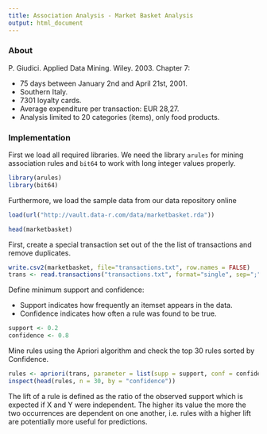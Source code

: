 ```yaml
---
title: Association Analysis - Market Basket Analysis
output: html_document
---
```


### About

P. Giudici. Applied Data Mining. Wiley. 2003. Chapter 7:

- 75 days between January 2nd and April 21st, 2001.
- Southern Italy.
- 7301 loyalty cards.
- Average expenditure per transaction: EUR 28,27.
- Analysis limited to 20 categories (items), only food products.

### Implementation

First we load all required libraries. We need the library `arules` for mining association rules and `bit64` to work with long integer values properly.

```r
library(arules)
library(bit64)
```

Furthermore, we load the sample data from our data repository online

```r
load(url("http://vault.data-r.com/data/marketbasket.rda"))
```

```r
head(marketbasket)
```

First, create a special transaction set out of the the list of transactions and remove duplicates.

```r
write.csv2(marketbasket, file="transactions.txt", row.names = FALSE)
trans <- read.transactions("transactions.txt", format="single", sep=";", cols=c(1,2), rm.duplicates=TRUE)
```

Define minimum support and confidence:

- Support indicates how frequently an itemset appears in the data.
- Confidence indicates how often a rule was found to be true.

```r
support <- 0.2
confidence <- 0.8
```

Mine rules using the Apriori algorithm and check the top 30 rules sorted by Confidence.

```r
rules <- apriori(trans, parameter = list(supp = support, conf = confidence, target = "rules"))
inspect(head(rules, n = 30, by = "confidence"))
```

The lift of a rule is defined as the ratio of the observed support which is expected if X and Y were independent. The higher its value the more the two occurrences are dependent on one another, i.e. rules with a higher lift are potentially more useful for predictions.
